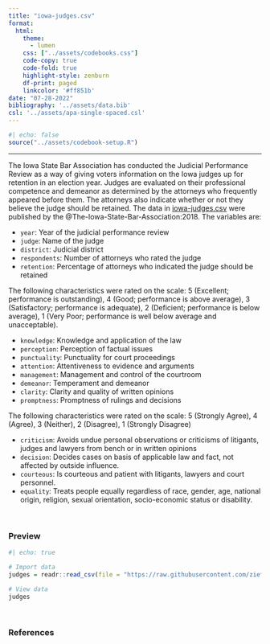 ```yaml
---
title: "iowa-judges.csv"
format:
  html:
    theme: 
      - lumen
    css: ["../assets/codebooks.css"]
    code-copy: true
    code-fold: true
    highlight-style: zenburn
    df-print: paged
    linkcolor: '#ff851b'
date: "07-28-2022"
bibliography: '../assets/data.bib'
csl: '../assets/apa-single-spaced.csl'
---
```



```r
#| echo: false
source("../assets/codebook-setup.R")
```

---

The Iowa State Bar Association has conducted the Judicial Performance Review as a way of giving voters information on the Iowa judges up for retention in an election year. Judges are evaluated on their professional competence and demeanor as determined by the attorneys who frequently appeared before them. The attorneys also indicate whether or not they believe the judge should be retained. The data in [iowa-judges.csv](https://raw.githubusercontent.com/zief0002/pensive-giraffe/main/data/iowa-judges.csv) were published by the @The-Iowa-State-Bar-Association:2018. The variables are:

- `year`: Year of the judicial performance review
- `judge`: Name of the judge
- `district`: Judicial district
- `respondents`: Number of attorneys who rated the judge
- `retention`: Percentage of attorneys who indicated the judge should be retained

The following characteristics were rated on the scale: 5 (Excellent; performance is outstanding), 4 (Good; performance is above average), 3 (Satisfactory; performance is adequate), 2 (Deficient; performance is below average), 1 (Very Poor; performance is well below average and unacceptable).

- `knowledge`: Knowledge and application of the law
- `perception`: Perception of factual issues
- `punctuality`: Punctuality for court proceedings
- `attention`: Attentiveness to evidence and arguments
- `management`: Management and control of the courtroom
- `demeanor`: Temperament and demeanor 
- `clarity`: Clarity and quality of written opinions
- `promptness`: Promptness of rulings and decisions

The following characteristics were rated on the scale: 5 (Strongly Agree), 4 (Agree), 3 (Neither), 2 (Disagree), 1 (Strongly Disagree)

- `criticism`: Avoids undue personal observations or criticisms of litigants, judges and lawyers from bench or in written opinions
- `decision`: Decides cases on basis of applicable law and fact, not affected by outside influence.
- `courteous`: Is courteous and patient with litigants, lawyers and court personnel.
- `equality`: Treats people equally regardless of race, gender, age, national origin, religion, sexual orientation, socio-economic status or disability.

<br />


### Preview

```r
#| echo: true

# Import data
judges = readr::read_csv(file = "https://raw.githubusercontent.com/zief0002/pensive-giraffe/main/data/iowa-judges.csv")

# View data
judges
```

<br />


### References



